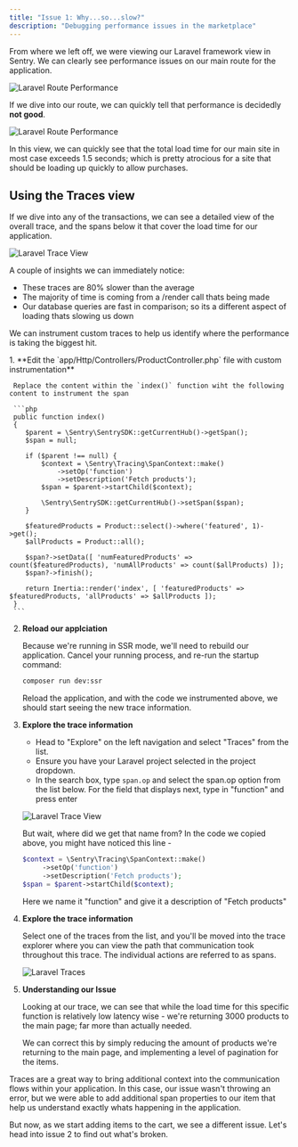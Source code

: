 ```yaml
---
title: "Issue 1: Why...so...slow?"
description: "Debugging performance issues in the marketplace"
---
```



From where we left off, we were viewing our Laravel framework view in Sentry. We can clearly see performance issues on our main route for the application.

![Laravel Route Performance](/../../assets/img/SentryLaravelView.png)

If we dive into our route, we can quickly tell that performance is decidedly **not good**.

![Laravel Route Performance](/../../assets/img/LaravelRoutePerformance.png)

In this view, we can quickly see that the total load time for our main site in most case exceeds 1.5 seconds; which is pretty atrocious for a site that should be loading up quickly to allow purchases.

## Using the Traces view

If we dive into any of the transactions, we can see a detailed view of the overall trace, and the spans below it that cover the load time for our application. 

![Laravel Trace View](/../../assets/img/LaravelExampleTraceView.png)

A couple of insights we can immediately notice:
- These traces are 80% slower than the average
- The majority of time is coming from a /render call thats being made 
- Our database queries are fast in comparison; so its a different aspect of loading thats slowing us down 

We can instrument custom traces to help us identify where the performance is taking the biggest hit.

<Steps>
  1. **Edit the `app/Http/Controllers/ProductController.php` file with custom instrumentation**

     Replace the content within the `index()` function wiht the following content to instrument the span 

     ```php
     public function index()
     {
        $parent = \Sentry\SentrySDK::getCurrentHub()->getSpan();
        $span = null;

        if ($parent !== null) {
            $context = \Sentry\Tracing\SpanContext::make()
                ->setOp('function')
                ->setDescription('Fetch products');
            $span = $parent->startChild($context);

            \Sentry\SentrySDK::getCurrentHub()->setSpan($span);
        }

        $featuredProducts = Product::select()->where('featured', 1)->get();
        $allProducts = Product::all();

        $span?->setData([ 'numFeaturedProducts' => count($featuredProducts), 'numAllProducts' => count($allProducts) ]);
        $span?->finish();

        return Inertia::render('index', [ 'featuredProducts' => $featuredProducts, 'allProducts' => $allProducts ]);
     }
     ```

  2. **Reload our applciation**

     Because we're running in SSR mode, we'll need to rebuild our application. Cancel your running process, and re-run the startup command:

     ```bash
     composer run dev:ssr
     ```

     Reload the application, and with the code we instrumented above, we should start seeing the new trace information. 

  3. **Explore the trace information**

     - Head to "Explore" on the left navigation and select "Traces" from the list. 
     - Ensure you have your Laravel project selected in the project dropdown. 
     - In the search box, type `span.op` and select the span.op option from the list below. For the field that displays next, type in "function" and press enter

     ![Laravel Trace View](/../../assets/img/TraceExplorerSearch.png)

     <Aside>
     But wait, where did we get that name from? In the code we copied above, you might have noticed this line - 

     ```php
     $context = \Sentry\Tracing\SpanContext::make()
          ->setOp('function')
          ->setDescription('Fetch products');
     $span = $parent->startChild($context);
     ```

     Here we name it "function" and give it a description of "Fetch products"
     </Aside>

  4. **Explore the trace information**

     Select one of the traces from the list, and you'll be moved into the trace explorer where you can view the path that communication took throughout this trace. The individual actions are referred to as spans. 

     ![Laravel Traces](/../../assets/img/SpanView.png)

  5. **Understanding our Issue**
  
     Looking at our trace, we can see that while the load time for this specific function is relatively low latency wise - we're returning 3000 products to the main page; far more than actually needed.

     We can correct this by simply reducing the amount of products we're returning to the main page, and implementing a level of pagination for the items.

</Steps>


Traces are a great way to bring additional context into the communication flows within your application. In this case, our issue wasn't throwing an error, but we were able to add additional span properties to our item that help us understand exactly whats happening in the application.

But now, as we start adding items to the cart, we see a different issue. Let's head into issue 2 to find out what's broken.

